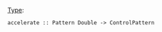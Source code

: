 
{{DISPLAYTITLE:accelerate}} 
[[Type signature|Type]]: <source inline>accelerate :: Pattern Double -> ControlPattern</source>